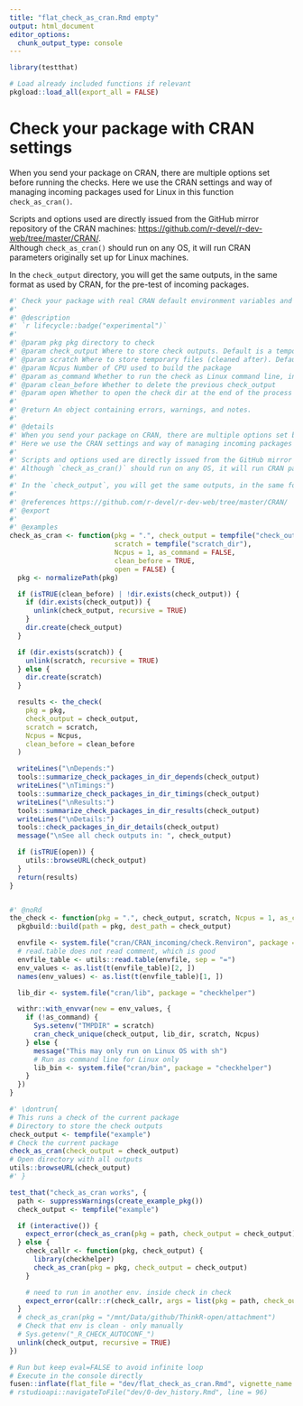 ```yaml
---
title: "flat_check_as_cran.Rmd empty"
output: html_document
editor_options: 
  chunk_output_type: console
---
```


```r
library(testthat)
```

```r
# Load already included functions if relevant
pkgload::load_all(export_all = FALSE)
```

# Check your package with CRAN settings

When you send your package on CRAN, there are multiple options set before running the checks. 
Here we use the CRAN settings and way of managing incoming packages used for Linux in this function `check_as_cran()`.  

Scripts and options used are directly issued from the GitHub mirror repository of the CRAN machines: <https://github.com/r-devel/r-dev-web/tree/master/CRAN/>.  
Although `check_as_cran()` should run on any OS, it will run CRAN parameters originally set up for Linux machines.  

In the `check_output` directory, you will get the same outputs, in the same format as used by CRAN, for the pre-test of incoming packages.



```r
#' Check your package with real CRAN default environment variables and check strategy
#'
#' @description
#' `r lifecycle::badge("experimental")`
#'
#' @param pkg pkg directory to check
#' @param check_output Where to store check outputs. Default is a temporary directory
#' @param scratch Where to store temporary files (cleaned after). Default is another temporary directory
#' @param Ncpus Number of CPU used to build the package
#' @param as_command Whether to run the check as Linux command line, instead of directly in R
#' @param clean_before Whether to delete the previous check_output
#' @param open Whether to open the check dir at the end of the process
#'
#' @return An object containing errors, warnings, and notes.
#'
#' @details
#' When you send your package on CRAN, there are multiple options set before running the checks.
#' Here we use the CRAN settings and way of managing incoming packages used for Linux in this function `check_as_cran()`.
#'
#' Scripts and options used are directly issued from the GitHub mirror repository of the CRAN machines: <https://github.com/r-devel/r-dev-web/tree/master/CRAN/>.
#' Although `check_as_cran()` should run on any OS, it will run CRAN parameters originally set up for Linux machines.
#'
#' In the `check_output`, you will get the same outputs, in the same format as used by CRAN, for the pre-test of incoming packages.
#'
#' @references https://github.com/r-devel/r-dev-web/tree/master/CRAN/
#' @export
#'
#' @examples
check_as_cran <- function(pkg = ".", check_output = tempfile("check_output"),
                          scratch = tempfile("scratch_dir"),
                          Ncpus = 1, as_command = FALSE,
                          clean_before = TRUE,
                          open = FALSE) {
  pkg <- normalizePath(pkg)

  if (isTRUE(clean_before) | !dir.exists(check_output)) {
    if (dir.exists(check_output)) {
      unlink(check_output, recursive = TRUE)
    }
    dir.create(check_output)
  }

  if (dir.exists(scratch)) {
    unlink(scratch, recursive = TRUE)
  } else {
    dir.create(scratch)
  }

  results <- the_check(
    pkg = pkg,
    check_output = check_output,
    scratch = scratch,
    Ncpus = Ncpus,
    clean_before = clean_before
  )

  writeLines("\nDepends:")
  tools::summarize_check_packages_in_dir_depends(check_output)
  writeLines("\nTimings:")
  tools::summarize_check_packages_in_dir_timings(check_output)
  writeLines("\nResults:")
  tools::summarize_check_packages_in_dir_results(check_output)
  writeLines("\nDetails:")
  tools::check_packages_in_dir_details(check_output)
  message("\nSee all check outputs in: ", check_output)

  if (isTRUE(open)) {
    utils::browseURL(check_output)
  }
  return(results)
}


#' @noRd
the_check <- function(pkg = ".", check_output, scratch, Ncpus = 1, as_command = FALSE, clean_before = TRUE) {
  pkgbuild::build(path = pkg, dest_path = check_output)

  envfile <- system.file("cran/CRAN_incoming/check.Renviron", package = "checkhelper")
  # read.table does not read comment, which is good
  envfile_table <- utils::read.table(envfile, sep = "=")
  env_values <- as.list(t(envfile_table)[2, ])
  names(env_values) <- as.list(t(envfile_table)[1, ])

  lib_dir <- system.file("cran/lib", package = "checkhelper")

  withr::with_envvar(new = env_values, {
    if (!as_command) {
      Sys.setenv("TMPDIR" = scratch)
      cran_check_unique(check_output, lib_dir, scratch, Ncpus)
    } else {
      message("This may only run on Linux OS with sh")
      # Run as command line for Linux only
      lib_bin <- system.file("cran/bin", package = "checkhelper")
    }
  })
}
```

```r
#' \dontrun{
# This runs a check of the current package
# Directory to store the check outputs
check_output <- tempfile("example")
# Check the current package
check_as_cran(check_output = check_output)
# Open directory with all outputs
utils::browseURL(check_output)
#' }
```

```r
test_that("check_as_cran works", {
  path <- suppressWarnings(create_example_pkg())
  check_output <- tempfile("example")

  if (interactive()) {
    expect_error(check_as_cran(pkg = path, check_output = check_output), regexp = NA)
  } else {
    check_callr <- function(pkg, check_output) {
      library(checkhelper)
      check_as_cran(pkg = pkg, check_output = check_output)
    }

    # need to run in another env. inside check in check
    expect_error(callr::r(check_callr, args = list(pkg = path, check_output = check_output)), regexp = NA)
  }
  # check_as_cran(pkg = "/mnt/Data/github/ThinkR-open/attachment")
  # Check that env is clean - only manually
  # Sys.getenv("_R_CHECK_AUTOCONF_")
  unlink(check_output, recursive = TRUE)
})
```


```r
# Run but keep eval=FALSE to avoid infinite loop
# Execute in the console directly
fusen::inflate(flat_file = "dev/flat_check_as_cran.Rmd", vignette_name = "Check with real CRAN settings", check = FALSE, document = TRUE)
# rstudioapi::navigateToFile("dev/0-dev_history.Rmd", line = 96)
```

